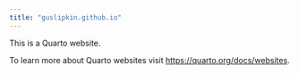 ```yaml
---
title: "guslipkin.github.io"
---
```


This is a Quarto website.

To learn more about Quarto websites visit <https://quarto.org/docs/websites>.
